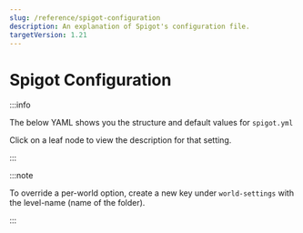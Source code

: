 ```yaml
---
slug: /reference/spigot-configuration
description: An explanation of Spigot's configuration file.
targetVersion: 1.21
---
```


# Spigot Configuration


:::info

The below YAML shows you the structure and default values for `spigot.yml`

Click on a leaf node to view the description for that setting.

:::

:::note

To override a per-world option, create a new key under `world-settings` with the level-name (name of the folder).

:::

<ConfigDocBlock data={SpigotConfigSpec}/>
